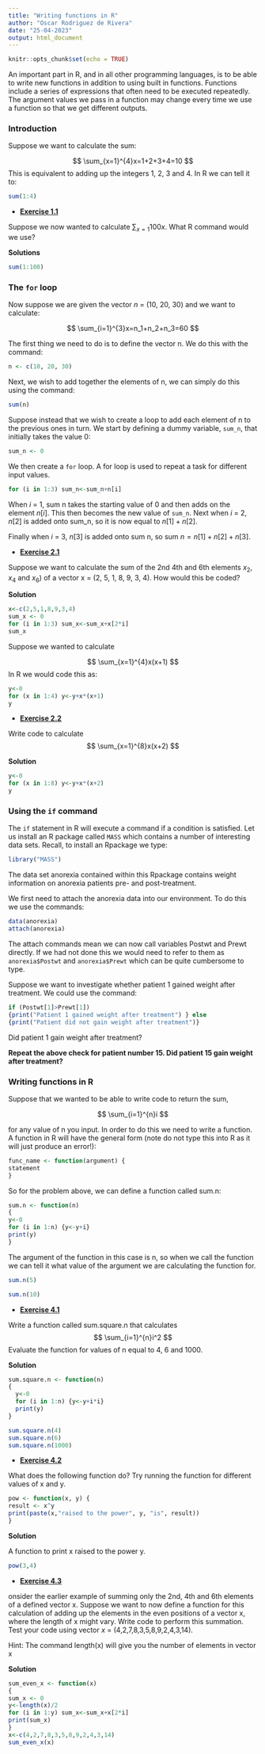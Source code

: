 ```yaml
---
title: "Writing functions in R"
author: "Oscar Rodriguez de Rivera"
date: "25-04-2023"
output: html_document
---
```


```r
knitr::opts_chunk$set(echo = TRUE)
```

An important part in R, and in all other programming languages, is to be
able to write new functions in addition to using built in functions.
Functions include a series of expressions that often need to be executed
repeatedly. The argument values we pass in a function may change every
time we use a function so that we get different outputs.

### Introduction

Suppose we want to calculate the sum:

$$
\sum_{x=1}^{4}x=1+2+3+4=10
$$ 
This is equivalent to adding up the integers 1, 2, 3 and 4. In R we can tell it to:

```r
sum(1:4)
```

-   [**Exercise 1.1**]{.underline}

Suppose we now wanted to calculate $\sum_{x=1}{100}x$. What R command would we use?

**Solutions**

```r
sum(1:100)
```

### The `for` loop

Now suppose we are given the vector $n$ = (10, 20, 30) and we want to
calculate:

$$
\sum_{i=1}^{3}x=n_1+n_2+n_3=60
$$

The first thing we need to do is to define the vector n. We do this with the command:

```r
n <- c(10, 20, 30)
```

Next, we wish to add together the elements of n, we can simply do this using the command:

```r
sum(n)
```

Suppose instead that we wish to create a loop to add each element of n to the previous ones in turn. We start by defining a dummy variable, `sum_n`, that initially takes the value 0:

```r
sum_n <- 0
```

We then create a `for` loop. A for loop is used to repeat a task for different input values.

```r
for (i in 1:3) sum_n<-sum_n+n[i]
```

When $i$ = 1, sum n takes the starting value of 0 and then adds on the element $n[i]$. This then becomes the new value of `sum_n`. Next when $i$ = 2, $n[2]$ is added onto sum_n, so it is now equal to $n[1]+n[2]$.

Finally when $i$ = 3, $n[3]$ is added onto sum n, so sum $n = n[1] + n[2] + n[3]$.

-   [**Exercise 2.1**]{.underline}

Suppose we want to calculate the sum of the 2nd 4th and 6th elements
$x_2$, $x_4$ and $x_6$) of a vector x = (2, 5, 1, 8, 9, 3, 4). How would
this be coded?

**Solution**

```r
x<-c(2,5,1,8,9,3,4)
sum_x <- 0
for (i in 1:3) sum_x<-sum_x+x[2*i]
sum_x
```

Suppose we wanted to calculate

$$
\sum_{x=1}^{4}x(x+1)
$$ In R we would code this as:

```r
y<-0
for (x in 1:4) y<-y+x*(x+1)
y
```

-   [**Exercise 2.2**]{.underline}

Write code to calculate 
$$
\sum_{x=1}^{8}x(x+2)
$$ 

**Solution**

```r
y<-0
for (x in 1:8) y<-y+x*(x+2)
y
```

### Using the `if` command

The `if` statement in R will execute a command if a condition is
satisfied. Let us install an R package called `MASS` which contains a
number of interesting data sets. Recall, to install an Rpackage we type:

```r
library("MASS")
```

The data set anorexia contained within this Rpackage contains weight
information on anorexia patients pre- and post-treatment.

We first need to attach the anorexia data into our environment. To do
this we use the commands:

```r
data(anorexia)
attach(anorexia)
```

The attach commands mean we can now call variables Postwt and Prewt
directly. If we had not done this we would need to refer to them as
`anorexia$Postwt` and `anorexia$Prewt` which can be quite cumbersome to
type.

Suppose we want to investigate whether patient 1 gained weight after
treatment. We could use the command:

```r
if (Postwt[1]>Prewt[1])
{print("Patient 1 gained weight after treatment") } else
{print("Patient did not gain weight after treatment")}
```

Did patient 1 gain weight after treatment?

**Repeat the above check for patient number 15. Did patient 15 gain
weight after treatment?**

### Writing functions in R

Suppose that we wanted to be able to write code to return the sum,

$$
\sum_{i=1}^{n}i
$$ 

for any value of n you input. In order to do this we need to write a
function. A function in R will have the general form (note do not type
this into R as it will just produce an error!):

```r
func_name <- function(argument) {
statement
}
```

So for the problem above, we can define a function called sum.n:

```r
sum.n <- function(n)
{
y<-0
for (i in 1:n) {y<-y+i}
print(y)
}
```

The argument of the function in this case is n, so when we call the
function we can tell it what value of the argument we are calculating
the function for.

```r
sum.n(5)
```

```r
sum.n(10)
```

-   [**Exercise 4.1**]{.underline}

Write a function called sum.square.n that calculates 
$$
\sum_{i=1}^{n}i^2
$$ 
Evaluate the function for values of n equal to 4, 6 and 1000.

**Solution**

```r
sum.square.n <- function(n)
{
  y<-0
  for (i in 1:n) {y<-y+i*i}
  print(y)
}
```

```r
sum.square.n(4)
sum.square.n(6)
sum.square.n(1000)
```

-   [**Exercise 4.2**]{.underline}

What does the following function do? Try running the function for
different values of x and y.

```r
pow <- function(x, y) {
result <- x^y
print(paste(x,"raised to the power", y, "is", result))
}
```

**Solution**

A function to print x raised to the power y.

```r
pow(3,4)
```

-   [**Exercise 4.3**]{.underline}

onsider the earlier example of summing only the 2nd, 4th and 6th
elements of a defined vector x. Suppose we want to now define a function
for this calculation of adding up the elements in the even positions of
a vector x, where the length of x might vary. Write code to perform this
summation. Test your code using vector $x$ = (4,2,7,8,3,5,8,9,2,4,3,14).

Hint: The command length(x) will give you the number of elements in
vector x

**Solution**

```r
sum_even_x <- function(x)
{
sum_x <- 0
y<-length(x)/2
for (i in 1:y) sum_x<-sum_x+x[2*i]
print(sum_x)
}
x<-c(4,2,7,8,3,5,8,9,2,4,3,14)
sum_even_x(x)
```
